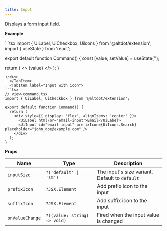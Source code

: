 ```yaml
---
title: Input
---
```



Displays a form input field.

**Example**

<Tabs>
  <TabItem label="Input">
    <div className="example-wrapper">
      <div className="component">
        <UiInput placeholder="Write something..." />
      </div>
```tsx
import { UiLabel, UiCheckbox, UiIcons } from '@altdot/extension';
import { useState } from 'react';

export default function Command() {
  const [value, setValue] = useState('');

  return (
    <>
      <UiInput value={value} onValueChange={setValue} placeholder="Write something..." />
      {value}
    </>
  );
}
```
</div>
  </TabItem>
  <TabItem label="Input with icon">
```tsx
// view-command.tsx
import { UiLabel, UiCheckbox } from '@altdot/extension';

export default function Command() {
  return (
    <div style={{ display: 'flex', alignItems: 'center' }}>
      <UiLabel htmlFor="email-input">Email</UiLabel>
      <UiInput id="email-input" prefixIcon={UiIcons.Search} placeholder="john_doe@example.com" />
    </div>
  );
}
```
  </TabItem>
</Tabs>

**Props**

| Name | Type | Description |
| ----------- | ----------- | ----------- |
| `inputSize` | `?('default' \| 'sm')` | The input's size variant. Default to `default` |
| `prefixIcon` | `?JSX.Element` | Add prefix icon to the input |
| `suffixIcon` | `?JSX.Element` | Add suffix icon to the input |
| `onValueChange` | `?((value: string) => void)` | Fired when the input value is changed |
